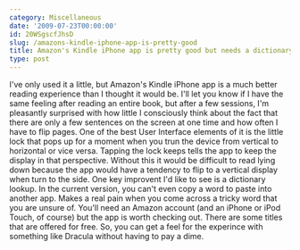```yaml
---
category: Miscellaneous
date: '2009-07-23T00:00:00'
id: 20WSgscfJhsD
slug: /amazons-kindle-iphone-app-is-pretty-good
title: Amazon's Kindle iPhone app is pretty good but needs a dictionary
type: post
---
```


I've only used it a little, but Amazon's Kindle iPhone app is a
much better reading experience than I thought it would be. I'll let
you know if I have the same feeling after reading an entire book,
but after a few sessions, I'm pleasantly surprised with how little
I consciously think about the fact that there are only a few
sentences on the screen at one time and how often I have to flip
pages. One of the best User Interface elements of it is the little
lock that pops up for a moment when you trun the device from
vertical to horizontal or vice versa. Tapping the lock keeps tells
the app to keep the display in that perspective. Without this it
would be difficult to read lying down because the app would have a
tendency to flip to a vertical display when turn to the side. One
key improvent I'd like to see is a dictionary lookup. In the
current version, you can't even copy a word to paste into another
app. Makes a real pain when you come across a tricky word that you
are unsure of. You'll need an Amazon account (and an iPhone or iPod
Touch, of course) but the app is worth checking out. There are some
titles that are offered for free. So, you can get a feel for the
experince with something like Dracula without having to pay a dime.